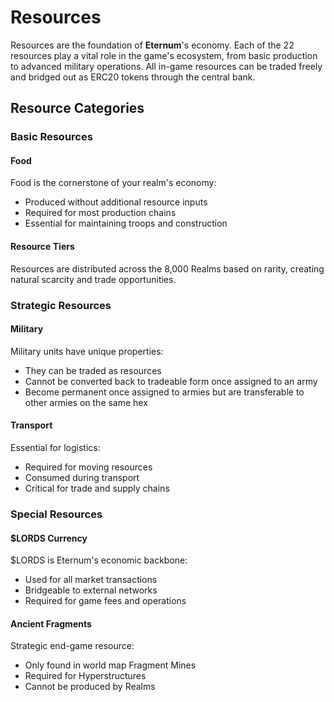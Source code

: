 
# Resources

Resources are the foundation of **Eternum**'s economy. Each of the 22 resources play a vital role in the game's
ecosystem, from basic production to advanced military operations. All in-game resources can be traded freely and bridged
out as ERC20 tokens through the central bank.

## Resource Categories

### Basic Resources

#### Food

<div className="flex items-baseline gap-1">
  <ResourceIcon name="Wheat" id={254} />
  <ResourceIcon name="Fish" id={255} />
</div>

Food is the cornerstone of your realm's economy:

- Produced without additional resource inputs
- Required for most production chains
- Essential for maintaining troops and construction

#### Resource Tiers

Resources are distributed across the 8,000 Realms based on rarity, creating natural scarcity and trade opportunities.

<RarityResourceTable />

### Strategic Resources

#### Military

<TroopsTable />

Military units have unique properties:

- They can be traded as resources
- Cannot be converted back to tradeable form once assigned to an army
- Become permanent once assigned to armies but are transferable to other armies on the same hex

#### Transport

<div className="flex items-baseline gap-1">
  <ResourceIcon name="Donkeys" id={249} />
</div>

Essential for logistics:

- Required for moving resources
- Consumed during transport
- Critical for trade and supply chains

### Special Resources

#### $LORDS Currency

<div className="flex items-baseline gap-1">
  <ResourceIcon name="Lords" id={253} />
</div>

$LORDS is Eternum's economic backbone:

- Used for all market transactions
- Bridgeable to external networks
- Required for game fees and operations

#### Ancient Fragments

<div className="flex items-baseline gap-1">
  <ResourceIcon name="Ancient Fragments" id={29} />
</div>

Strategic end-game resource:

- Only found in world map Fragment Mines
- Required for Hyperstructures
- Cannot be produced by Realms
